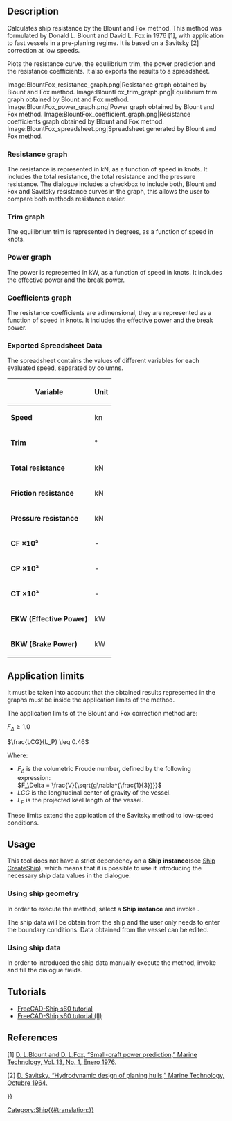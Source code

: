 <languages/>

{{Docnav
|[[Ship_ResistanceAmadeo|Resistance Amadeo prediction]]
|[[Ship_ResistanceHoltrop|Resistance Holtrop prediction]]
|[[Ship_Workbench|Ship]]
|IconL=Ship_ResistanceAmadeo.svg
|IconR=Ship_ResistanceHoltrop.svg
|IconC=Workbench_Ship.svg
}}

{{GuiCommand
|Name=Ship ResistanceBlountFox
|MenuLocation=Resistance → Resistance Blount and Fox prediction
|Workbenches=[[Ship_Workbench|Ship]]
|Shortcut=
|SeeAlso=
}}

== Description ==

Calculates ship resistance by the Blount and Fox method. This method was formulated by Donald L. Blount and David L. Fox in 1976 [1], with application to fast vessels in a pre-planing regime. It is based on a Savitsky [2] correction at low speeds.

Plots the resistance curve, the equilibrium trim, the power prediction and the resistance coefficients. It also exports the results to a spreadsheet.

<gallery widths="400px,225px,285px,335px,225px">
Image:BlountFox_resistance_graph.png|Resistance graph obtained by Blount and Fox method.
Image:BlountFox_trim_graph.png|Equilibrium trim graph obtained by Blount and Fox method.
Image:BlountFox_power_graph.png|Power graph obtained by Blount and Fox method.
Image:BlountFox_coefficient_graph.png|Resistance coefficients graph obtained by Blount and Fox method.
Image:BlountFox_spreadsheet.png|Spreadsheet generated by Blount and Fox method.
</gallery>

=== Resistance graph ===

The resistance is represented in kN, as a function of speed in knots. It includes the total resistance, the total resistance and the pressure resistance. The dialogue includes a checkbox to include both, Blount and Fox and Savitsky resistance curves in the graph, this allows the user to compare both methods resistance easier.

=== Trim graph ===

The equilibrium trim is represented in degrees, as a function of speed in knots.

=== Power graph ===

The power is represented in kW, as a function of speed in knots. It includes the effective power and the break power.

=== Coefficients graph ===

The resistance coefficients are adimensional, they are represented as a function of speed in knots. It includes the effective power and the break power.

=== Exported Spreadsheet Data ===

The spreadsheet contains the values of different variables for each evaluated speed, separated by columns.

{| class="wikitable"
! Variable !! Unit
|-
| '''Speed''' || kn
|-
| '''Trim''' || °
|-
| '''Total resistance''' || kN
|-
| '''Friction resistance''' || kN
|-
| '''Pressure resistance''' || kN
|-
| '''CF ×10³''' || -
|-
| '''CP ×10³''' || -
|-
| '''CT ×10³''' || -
|-
| '''EKW (Effective Power)''' || kW
|-
| '''BKW (Brake Power)''' || kW
|}

== Application limits ==

It must be taken into account that the obtained results represented in the graphs must be inside the application limits of the method.

The application limits of the Blount and Fox correction method are:

<math> F_\Delta \geq 1.0 </math>

<math> \frac{LCG}{L_P} \leq 0.46 </math>

Where:
* <math> F_\Delta </math> is the volumetric Froude number, defined by the following expression:<br><math> F_\Delta = \frac{V}{\sqrt{g\nabla^{\frac{1}{3}}}} </math>
* <math> LCG </math> is the longitudinal center of gravity of the vessel.
* <math> L_P </math> is the projected keel length of the vessel.

These limits extend the application of the Savitsky method to low-speed conditions.

== Usage ==

This tool does not have a strict dependency on a '''Ship instance'''(see [[Ship_CreateShip|Ship CreateShip]]), which means that it is possible to use it introducing the necessary ship data values in the dialogue.

=== Using ship geometry ===

In order to execute the method, select a '''Ship instance''' and invoke {{MenuCommand|Resistance → [[Image:Ship_ResistanceBlountFox.svg|16px]] Resistance Blount and Fox prediction}}.

The ship data will be obtain from the ship and the user only needs to enter the boundary conditions.
Data obtained from the vessel can be edited.

=== Using ship data ===

In order to introduced the ship data manually execute the method, invoke {{MenuCommand|Resistance → [[Image:Ship_ResistanceBlountFox.svg|16px]] Resistance Blount and Fox prediction}} and fill the dialogue fields.

== Tutorials ==

* [[FreeCAD-Ship_s60_tutorial|FreeCAD-Ship s60 tutorial ]]
* [[FreeCAD-Ship_s60_tutorial_(II)|FreeCAD-Ship s60 tutorial (II)]]

== References ==

[1] [https://www.researchgate.net/publication/285819636_Small-Craft_Power_Prediction D. L.Blount and D. L.Fox, “Small-craft power prediction,” Marine Technology, Vol. 13, No. 1, Enero 1976.]

[2] [https://www.boatdesign.net/attachments/hydrodynamic-design-of-planing-hulls-savitsky-1964-pdf.89527/ D. Savitsky, “Hydrodynamic design of planing hulls,” Marine Technology, Octubre 1964.]


{{Docnav
|[[Ship_ResistanceAmadeo|Resistance Amadeo prediction]]
|[[Ship_ResistanceHoltrop|Resistance Holtrop prediction]]
|[[Ship_Workbench|Ship]]
|IconL=Ship_ResistanceAmadeo.svg
|IconR=Ship_ResistanceHoltrop.svg
|IconC=Workbench_Ship.svg
}}

{{Userdocnavi{{#translation:}}}}
[[Category:Ship{{#translation:}}]]